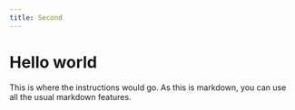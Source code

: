 ```yaml
---
title: Second
---
```


# Hello world

This is where the instructions would go.
As this is markdown, you can use all the usual markdown features.

